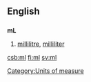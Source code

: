 {{see|.ml}}

==English==
==={{abbreviation}}===
'''mL'''
# [[millilitre]], [[milliliter]]

[[Category:Units of measure]]

[[csb:ml]]
[[fi:ml]]
[[sv:ml]]